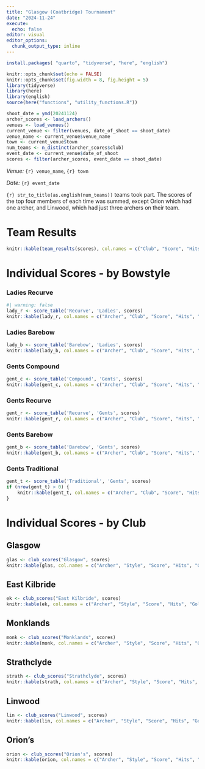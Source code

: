 ```yaml
---
title: "Glasgow (Coatbridge) Tournament"
date: "2024-11-24"
execute: 
  echo: false
editor: visual
editor_options: 
  chunk_output_type: inline
---
```


```r
install.packages( "quarto", "tidyverse", "here", "english")
```

```r
knitr::opts_chunk$set(echo = FALSE)
knitr::opts_chunk$set(fig.width = 8, fig.height = 5)
library(tidyverse)
library(here)
library(english)
source(here("functions", "utility_functions.R"))
```

```r
shoot_date = ymd(20241124)
archer_scores <- load_archers()
venues <- load_venues()
current_venue <- filter(venues, date_of_shoot == shoot_date)
venue_name <- current_venue$venue_name
town <- current_venue$town
num_teams <- n_distinct(archer_scores$club)
event_date <- current_venue$date_of_shoot
scores <- filter(archer_scores, event_date == shoot_date)
```

*Venue:* `{r} venue_name`, `{r} town`

*Date:* `{r} event_date`

`{r} str_to_title(as.english(num_teams))` teams took part. The scores of the top four members of each time was summed, except Orion which had one archer, and Linwood, which had just three archers on their team.

# Team Results

```r
knitr::kable(team_results(scores), col.names = c("Club", "Score", "Hits", "Golds"))
```

# Individual Scores - by Bowstyle

### Ladies Recurve

```r
#| warning: false
lady_r <- score_table('Recurve', 'Ladies', scores)
knitr::kable(lady_r, col.names = c("Archer", "Club", "Score", "Hits", "Golds"))
```

### Ladies Barebow

```r
lady_b <- score_table('Barebow', 'Ladies', scores)
knitr::kable(lady_b, col.names = c("Archer", "Club", "Score", "Hits", "Golds"))
```

### Gents Compound

```r
gent_c <- score_table('Compound', 'Gents', scores)
knitr::kable(gent_c, col.names = c("Archer", "Club", "Score", "Hits", "Golds"))
```

### Gents Recurve

```r
gent_r <- score_table('Recurve', 'Gents', scores)
knitr::kable(gent_r, col.names = c("Archer", "Club", "Score", "Hits", "Golds"))
```

### Gents Barebow

```r
gent_b <- score_table('Barebow', 'Gents', scores)
knitr::kable(gent_b, col.names = c("Archer", "Club", "Score", "Hits", "Golds"))
```

### Gents Traditional

```r
gent_t <- score_table('Traditional', 'Gents', scores)
if (nrow(gent_t) > 0) {
    knitr::kable(gent_t, col.names = c("Archer", "Club", "Score", "Hits", "Golds"))
}
```

# Individual Scores - by Club

::: panel-tabset
## Glasgow

```r
glas <- club_scores("Glasgow", scores)
knitr::kable(glas, col.names = c("Archer", "Style", "Score", "Hits", "Golds"))
```

## East Kilbride

```r
ek <- club_scores("East Kilbride", scores)
knitr::kable(ek, col.names = c("Archer", "Style", "Score", "Hits", "Golds"))
```

## Monklands

```r
monk <- club_scores("Monklands", scores)
knitr::kable(monk, col.names = c("Archer", "Style", "Score", "Hits", "Golds"))
```

## Strathclyde

```r
strath <- club_scores("Strathclyde", scores)
knitr::kable(strath, col.names = c("Archer", "Style", "Score", "Hits", "Golds"))
```

## Linwood

```r
lin <- club_scores("Linwood", scores)
knitr::kable(lin, col.names = c("Archer", "Style", "Score", "Hits", "Golds"))
```

## Orion's

```r
orion <- club_scores("Orion's", scores)
knitr::kable(orion, col.names = c("Archer", "Style", "Score", "Hits", "Golds"))
```
:::
